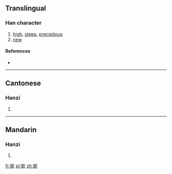 {{also|嶄}}
==Translingual==

===Han character===
{{Han char|rn=46|rad=山|as=08|sn=11|four=|canj=山大手中 (UKQL)}}

# [[high]], [[steep]], [[precipitous]]
# [[new]]

====References====
* {{Han ref|kx=0315.151|hdz=10779.030|uh=5D2D|ud=23853}}

----

==Cantonese==

===Hanzi===
{{yue-hanzi|jyut=|y=jaam2|tra=嶄}}

# {{defn|Cantonese|sort=山08}}

----

==Mandarin==

===Hanzi===
{{cmn-hanzi|tra=嶄|pin=[[zhǎn]] ([[zhan3]])|wg=chan<sup>3</sup>}}

# {{defn|Mandarin|sort=山08}}

[[fr:崭]]
[[pl:崭]]
[[zh:崭]]